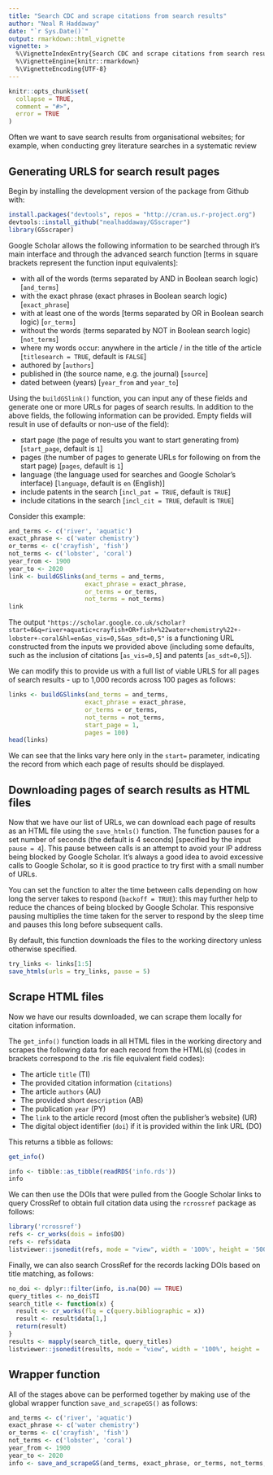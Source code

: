 ```yaml
---
title: "Search CDC and scrape citations from search results"
author: "Neal R Haddaway"
date: "`r Sys.Date()`"
output: rmarkdown::html_vignette
vignette: >
  %\VignetteIndexEntry{Search CDC and scrape citations from search results}
  %\VignetteEngine{knitr::rmarkdown}
  %\VignetteEncoding{UTF-8}
---
```


```r
knitr::opts_chunk$set(
  collapse = TRUE,
  comment = "#>",
  error = TRUE
)
```

Often we want to save search results from organisational websites; for example, when conducting grey literature searches in a systematic review


## Generating URLS for search result pages

Begin by installing the development version of the package from Github with:

```r
install.packages("devtools", repos = "http://cran.us.r-project.org")
devtools::install_github("nealhaddaway/GSscraper")
library(GSscraper)
```


Google Scholar allows the following information to be searched through it's main interface and through the advanced search function [terms in square brackets represent the function input equivalents]:

* with all of the words (terms separated by AND in Boolean search logic) [`and_terms`]
* with the exact phrase (exact phrases in Boolean search logic) [`exact_phrase`]
* with at least one of the words [terms separated by OR in Boolean search logic) [`or_terms`]
* without the words (terms separated by NOT in Boolean search logic) [`not_terms`]
* where my words occur: anywhere in the article / in the title of the article [`titlesearch = TRUE`, default is `FALSE`]
* authored by [`authors`]
* published in (the source name, e.g. the journal) [`source`]
* dated between (years) [`year_from` and `year_to`]

Using the `buildGSlink()` function, you can input any of these fields and generate one or more URLs for pages of search results. In addition to the above fields, the following information can be provided. Empty fields will result in use of defaults or non-use of the field):

* start page (the page of results you want to start generating from) [`start_page`, default is `1`]
* pages (the number of pages to generate URLs for following on from the start page) [`pages`, default is `1`]
* language (the language used for searches and Google Scholar's interface) [`language`, default is `en` (English)]
* include patents in the search [`incl_pat = TRUE`, default is `TRUE`]
* include citations in the search [`incl_cit = TRUE`, default is `TRUE`]

Consider this example:

```r
and_terms <- c('river', 'aquatic')
exact_phrase <- c('water chemistry')
or_terms <- c('crayfish', 'fish')
not_terms <- c('lobster', 'coral')
year_from <- 1900
year_to <- 2020
link <- buildGSlinks(and_terms = and_terms, 
                     exact_phrase = exact_phrase, 
                     or_terms = or_terms, 
                     not_terms = not_terms)
link
```

The output `"https://scholar.google.co.uk/scholar?start=0&q=river+aquatic+crayfish+OR+fish+%22water+chemistry%22+-lobster+-coral&hl=en&as_vis=0,5&as_sdt=0,5"` is a functioning URL constructed from the inputs we provided above (including some defaults, such as the inclusion of citations [`as_vis=0,5`] and patents [`as_sdt=0,5`]).

We can modify this to provide us with a full list of viable URLS for all pages of search results - up to 1,000 records across 100 pages as follows:

```r
links <- buildGSlinks(and_terms = and_terms, 
                     exact_phrase = exact_phrase, 
                     or_terms = or_terms, 
                     not_terms = not_terms,
                     start_page = 1,
                     pages = 100)
head(links)
```

We can see that the links vary here only in the `start=` parameter, indicating the record from which each page of results should be displayed.


## Downloading pages of search results as HTML files

Now that we have our list of URLs, we can download each page of results as an HTML file using the `save_htmls()` function. The function pauses for a set number of seconds (the default is 4 seconds) [specified by the input `pause = 4`]. This pause between calls is an attempt to avoid your IP address being blocked by Google Scholar. It's always a good idea to avoid excessive calls to Google Scholar, so it is good practice to try first with a small number of URLs. 

You can set the function to alter the time between calls depending on how long the server takes to respond (`backoff = TRUE`): this may further help to reduce the chances of being blocked by Google Scholar. This responsive pausing multiplies the time taken for the server to respond by the sleep time and pauses this long before subsequent calls.

By default, this function downloads the files to the working directory unless otherwise specified. 

```r
try_links <- links[1:5]
save_htmls(urls = try_links, pause = 5)
```


## Scrape HTML files

Now we have our results downloaded, we can scrape them locally for citation information.

The `get_info()` function loads in all HTML files in the working directory and scrapes the following data for each record from the HTML(s) (codes in brackets correspond to the .ris file equivalent field codes):

* The article `title` (TI)
* The provided citation information (`citations`)
* The article `authors` (AU)
* The provided short `description` (AB)
* The publication `year` (PY)
* The `link` to the article record (most often the publisher's website) (UR)
* The digital object identifier (`doi`) if it is provided within the link URL (DO)

This returns a tibble as follows:

```r
get_info()
```
```r
info <- tibble::as_tibble(readRDS('info.rds'))
info
```

We can then use the DOIs that were pulled from the Google Scholar links to query CrossRef to obtain full citation data using the `rcrossref` package as follows:

```r
library('rcrossref')
refs <- cr_works(dois = info$DO)
refs <- refs$data
listviewer::jsonedit(refs, mode = "view", width = '100%', height = '500px')
```

Finally, we can also search CrossRef for the records lacking DOIs based on title matching, as follows:

```r
no_doi <- dplyr::filter(info, is.na(DO) == TRUE)
query_titles <- no_doi$TI
search_title <- function(x) {
  result <- cr_works(flq = c(query.bibliographic = x))
  result <- result$data[1,]
  return(result)
}
results <- mapply(search_title, query_titles)
listviewer::jsonedit(results, mode = "view", width = '100%', height = '500px')
```


## Wrapper function

All of the stages above can be performed together by making use of the global wrapper function `save_and_scrapeGS()` as follows:

```r
and_terms <- c('river', 'aquatic')
exact_phrase <- c('water chemistry')
or_terms <- c('crayfish', 'fish')
not_terms <- c('lobster', 'coral')
year_from <- 1900
year_to <- 2020
info <- save_and_scrapeGS(and_terms, exact_phrase, or_terms, not_terms, pages = 10)
```
